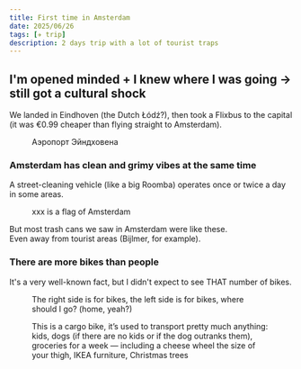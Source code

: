 ```yaml
---
title: First time in Amsterdam
date: 2025/06/26
tags: [✈️ trip]
description: 2 days trip with a lot of tourist traps
---
```



## I'm opened minded + I knew where I was going -> still got a cultural shock

We landed in Eindhoven (the Dutch Łódź?), then took a Flixbus to the capital (it was €0.99 cheaper than flying straight to Amsterdam).
<figure>
    <ImageZoom src="/images/amsterdam/eind.jpg" alt="eindhoven airport" width={300} height={300}/>
    <figcaption>Аэропорт Эйндховена</figcaption>
</figure>

### Amsterdam has clean and grimy vibes at the same time

A street-cleaning vehicle (like a big Roomba) operates once or twice a day in some areas. <br />
<figure>
    <ImageZoom src="/images/amsterdam/xxx.jpg" alt="street-washing vehicle" width={300} height={300}/>
    <figcaption>xxx is a flag of Amsterdam</figcaption>
</figure>

But most trash cans we saw in Amsterdam were like these. <br />
Even away from tourist areas (Bijlmer, for example).
<div style={{display: 'flex', gap: '1rem'}}>
    <ImageZoom src="/images/amsterdam/trash1.jpg" alt="trash" width={300} height={300}/>
    <ImageZoom src="/images/amsterdam/trash2.jpg" alt="trash" width={300} height={300}/>
</div>

### There are more bikes than people

It's a very well-known fact, but I didn't expect to see THAT number of bikes.
<figure>
    <ImageZoom src="/images/amsterdam/bikes.jpg" alt="street-washing vehicle" width={300} height={300}/>
    <figcaption>The right side is for bikes, the left side is for bikes, where should I go? (home, yeah?)</figcaption>
</figure>

<figure>
    <ImageZoom src="/images/amsterdam/bike.jpg" alt="street-washing vehicle" width={300} height={300}/>
    <figcaption>This is a cargo bike, it’s used to transport pretty much anything: kids, dogs (if there are no kids or if the dog outranks them),
        groceries for a week — including a cheese wheel the size of your thigh, IKEA furniture, Christmas trees</figcaption>
</figure>

